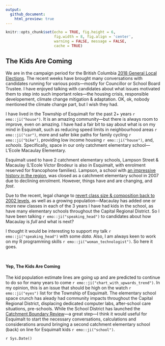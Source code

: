```yaml
---
output:
  github_document:
    html_preview: true
---
```


<!-- 
This file is licensed with the Creative Commons Attribution 4.0 International License. 
-->


```r
knitr::opts_chunk$set(echo = TRUE, fig.height = 6,
                      fig.width = 8, fig.align = 'center',
                      warning = FALSE, message = FALSE,
                      cache = TRUE)


```


## The Kids Are Coming

We are in the campaign period for the British Columbia [2018 General Local Elections](https://elections.bc.ca/political-participants/local-elections-campaign-financing/2018-general-local-elections/). The recent weeks have brought many conversations with candidates running for various posts&mdash;mostly for Councillor or School Board Trustee. I have enjoyed talking with candidates about what issues motivated them to step into such important roles&mdash;the housing crisis, responsible developement, climate change mitigation & adaptation. OK, ok, nobody mentioned the climate change part, but I wish they had. 

I have lived in the Township of Esquimalt for the past 2+ years `r emo::ji("house")`. It is an amazing community&mdash;but there is always room to improve, even on amazing. I have had a fair bit to say about what is on my mind in Esquimalt, such as reducing speed limits in neighbourhood areas `r emo::ji("car")`, more and safer bike paths for family cycling `r emo::ji("bike")`, providing low income housing `r emo::ji("house")`, and, _schools_. Specifically, space in our only catchment elementary school&mdash;L'Ecole Macaulay Elementary.  

Esquimalt used to have 2 catchment elementary schools, Lampson Street & Macaulay (L'Ecole Victor Brodeur is also in Esquimalt, with enrolment reserved for francophone families). Lampson, a school with [an impressive history in the region](https://victoriadailyphoto.blogspot.com/2013/05/lampson-street-school.html), was closed as a catchment elementary school in 2007 due to declining enrolment. However, things have and are changing, and _fast_. 

Due to the recent, legal change to [revert class size & composition back to 2002 levels](https://bctf.ca/IssuesInEducation.aspx?id=5530), as well as a growing population&mdash;Macaulay has added one or more new classes in each of the 3 years I have had kids in the school, as have many elementary schools throughout the Capital Regional District. So I have been talking `r emo::ji("speaking_head")` to candidates about how Macaulay is _full_ and what is next? 

I thought it would be interesting to support my talk `r emo::ji("speaking_head")` with some _data_. Also, I am always keen to work on my R programming skills `r emo::ji("woman_technologist")`. So here it goes.


```r

```


```r

```

#### Yep, The Kids Are Coming

The kid population estimate lines are going up and are predicted to continue to do so for many years to come `r emo::ji("chart_with_upwards_trend")`. In my opinion, this is an issue that should be high on the watch ` r emo::ji("eyes")` list for the Township of Esquimalt. The elementary school space crunch has aleady had community impacts throughout the Capital Regional District, displacing dedicated computer labs, after-school care situations, pre-schools. While the School District has launched the [Catchment Boundary Review](https://www.sd61.bc.ca/news-events/community/catchmentboundaryreview/)&mdash;a great step&mdash;I think it would useful for Esquimalt to start the necessary conversations, calculations and considerations around bringing a second catchment elementary school (back) on line for Esquimalt kids `r emo::ji("school")`.

`r Sys.Date()`

